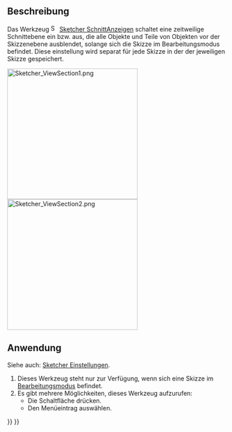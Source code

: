 <languages/>

{{Docnav/de
|[[Sketcher_ViewSketch/de|SkizzeAnzeigen]]
|[[Sketcher_Grid/de|Raster]]
|[[Sketcher_Workbench/de|Sketcher]]
|IconL=Sketcher_ViewSketch.svg
|IconR= Sketcher_Grid.svg‎
|IconC=Workbench_Sketcher.svg
}}

{{GuiCommand/de
|Name=Sketcher ViewSection
|Name/de=Sketcher SchnittAnzeigen
|MenuLocation=Skizze → Schnitt anzeigen
|Workbenches=[[Sketcher_Workbench/de|Sketcher]]
|Shortcut={{KEY|Q}} {{KEY|S}}
|Version=0.18
}}

<span id="Description"></span>
==Beschreibung==

Das Werkzeug [[Image:Sketcher_ViewSection.svg|16px]] [[Sketcher_ViewSection/de|Sketcher SchnittAnzeigen]] schaltet eine zeitweilige Schnittebene ein bzw. aus, die alle Objekte und Teile von Objekten vor der Skizzenebene ausblendet, solange sich die Skizze im Bearbeitungsmodus befindet. Diese einstellung wird separat für jede Skizze in der {{PropertyView/de|Section View}} der jeweiligen Skizze gespeichert.

[[File:Sketcher ViewSection1.png|300px]] [[File:Sketcher ViewSection2.png|300px]]
{{Caption|Teilweise verborgene Skizze und vollständig sichtbare Skizze}}

<span id="Usage"></span>
==Anwendung==

Siehe auch: [[Sketcher_Preferences/de#Anzeige|Sketcher Einstellungen]].

# Dieses Werkzeug steht nur zur Verfügung, wenn sich eine Skizze im [[Sketcher_EditSketch/de|Bearbeitungsmodus]] befindet.
# Es gibt mehrere Möglichkeiten, dieses Werkzeug aufzurufen:
#* Die Schaltfläche {{Button|[[File:Sketcher_ViewSection.svg|16px]] [[Sketcher_ViewSection/de|Schnitt anzeigen]]}} drücken.
#* Den Menüeintrag {{MenuCommand|Skizze → Schnitt anzeigen}} auswählen.


{{Docnav/de
|[[Sketcher_ViewSketch/de|SkizzeAnzeigen]]
|[[Sketcher_Grid/de|Raster]]
|[[Sketcher_Workbench/de|Sketcher]]
|IconL=Sketcher_ViewSketch.svg
|IconR= Sketcher_Grid.svg‎
|IconC=Workbench_Sketcher.svg
}}

{{Sketcher_Tools_navi{{#translation:}}}}
{{Userdocnavi{{#translation:}}}}
